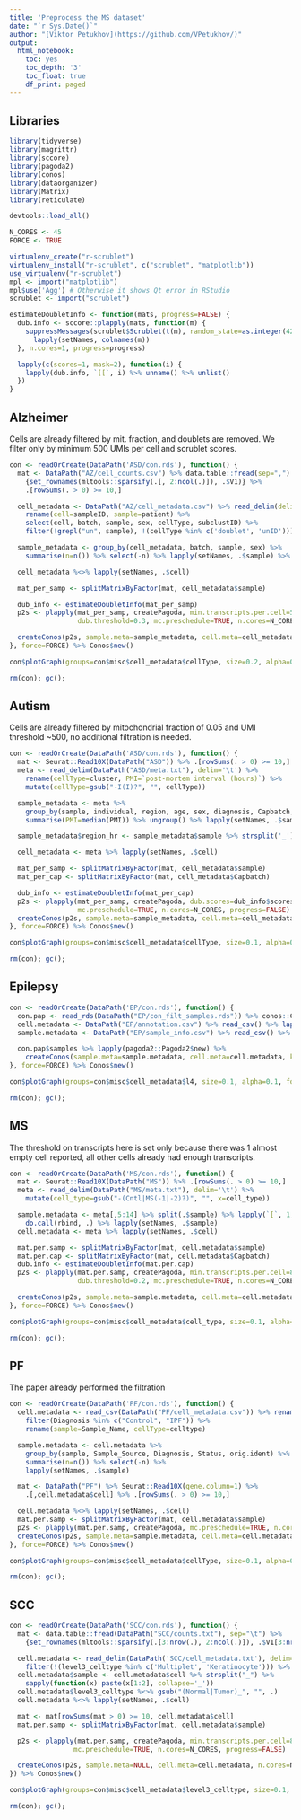 ```yaml
---
title: 'Preprocess the MS dataset'
date: "`r Sys.Date()`"
author: "[Viktor Petukhov](https://github.com/VPetukhov/)"
output:
  html_notebook:
    toc: yes
    toc_depth: '3'
    toc_float: true
    df_print: paged
---
```


## Libraries

```r
library(tidyverse)
library(magrittr)
library(sccore)
library(pagoda2)
library(conos)
library(dataorganizer)
library(Matrix)
library(reticulate)

devtools::load_all()

N_CORES <- 45
FORCE <- TRUE
```

```r
virtualenv_create("r-scrublet")
virtualenv_install("r-scrublet", c("scrublet", "matplotlib"))
use_virtualenv("r-scrublet")
mpl <- import("matplotlib")
mpl$use('Agg') # Otherwise it shows Qt error in RStudio
scrublet <- import("scrublet")

estimateDoubletInfo <- function(mats, progress=FALSE) {
  dub.info <- sccore::plapply(mats, function(m) {
    suppressMessages(scrublet$Scrublet(t(m), random_state=as.integer(42))$scrub_doublets()) %>%
      lapply(setNames, colnames(m))
  }, n.cores=1, progress=progress)

  lapply(c(scores=1, mask=2), function(i) {
    lapply(dub.info, `[[`, i) %>% unname() %>% unlist()
  })
}
```

## Alzheimer

Cells are already filtered by mit. fraction, and doublets are removed. We filter only by minimum 500 UMIs per cell and scrublet scores.

```r
con <- readOrCreate(DataPath('ASD/con.rds'), function() {
  mat <- DataPath("AZ/cell_counts.csv") %>% data.table::fread(sep=",") %>%
    {set_rownames(mltools::sparsify(.[, 2:ncol(.)]), .$V1)} %>%
    .[rowSums(. > 0) >= 10,]

  cell_metadata <- DataPath("AZ/cell_metadata.csv") %>% read_delim(delim='\t') %>%
    rename(cell=sampleID, sample=patient) %>%
    select(cell, batch, sample, sex, cellType, subclustID) %>%
    filter(!grepl("un", sample), !(cellType %in% c('doublet', 'unID')))

  sample_metadata <- group_by(cell_metadata, batch, sample, sex) %>%
    summarise(n=n()) %>% select(-n) %>% lapply(setNames, .$sample) %>% ungroup()

  cell_metadata %<>% lapply(setNames, .$cell)

  mat_per_samp <- splitMatrixByFactor(mat, cell_metadata$sample)

  dub_info <- estimateDoubletInfo(mat_per_samp)
  p2s <- plapply(mat_per_samp, createPagoda, min.transcripts.per.cell=500, dub.scores=dub_info$scores,
                 dub.threshold=0.3, mc.preschedule=TRUE, n.cores=N_CORES, progress=FALSE)

  createConos(p2s, sample.meta=sample_metadata, cell.meta=cell_metadata, n.cores=N_CORES)
}, force=FORCE) %>% Conos$new()

con$plotGraph(groups=con$misc$cell_metadata$cellType, size=0.2, alpha=0.2)
```

```r
rm(con); gc();
```

## Autism

Cells are already filtered by mitochondrial fraction of 0.05 and UMI threshold ~500, no additional filtration is needed.

```r
con <- readOrCreate(DataPath('ASD/con.rds'), function() {
  mat <- Seurat::Read10X(DataPath("ASD")) %>% .[rowSums(. > 0) >= 10,]
  meta <- read_delim(DataPath("ASD/meta.txt"), delim='\t') %>%
    rename(cellType=cluster, PMI=`post-mortem interval (hours)`) %>%
    mutate(cellType=gsub("-I(I)?", "", cellType))

  sample_metadata <- meta %>%
    group_by(sample, individual, region, age, sex, diagnosis, Capbatch, Seqbatch) %>%
    summarise(PMI=median(PMI)) %>% ungroup() %>% lapply(setNames, .$sample)

  sample_metadata$region_hr <- sample_metadata$sample %>% strsplit('_') %>% sapply(`[[`, 2)

  cell_metadata <- meta %>% lapply(setNames, .$cell)

  mat_per_samp <- splitMatrixByFactor(mat, cell_metadata$sample)
  mat_per_cap <- splitMatrixByFactor(mat, cell_metadata$Capbatch)

  dub_info <- estimateDoubletInfo(mat_per_cap)
  p2s <- plapply(mat_per_samp, createPagoda, dub.scores=dub_info$scores, dub.threshold=0.17,
                 mc.preschedule=TRUE, n.cores=N_CORES, progress=FALSE)
  createConos(p2s, sample.meta=sample_metadata, cell.meta=cell_metadata, n.cores=N_CORES)
}, force=FORCE) %>% Conos$new()

con$plotGraph(groups=con$misc$cell_metadata$cellType, size=0.1, alpha=0.1)
```

```r
rm(con); gc();
```

## Epilepsy

```r
con <- readOrCreate(DataPath('EP/con.rds'), function() {
  con.pap <- read_rds(DataPath("EP/con_filt_samples.rds")) %>% conos::Conos$new()
  cell.metadata <- DataPath("EP/annotation.csv") %>% read_csv() %>% lapply(setNames, .$cell)
  sample.metadata <- DataPath("EP/sample_info.csv") %>% read_csv() %>% lapply(setNames, .$Alias)

  con.pap$samples %>% lapply(pagoda2::Pagoda2$new) %>%
    createConos(sample.meta=sample.metadata, cell.meta=cell.metadata, k=40, n.cores=N_CORES)
}, force=FORCE) %>% Conos$new()

con$plotGraph(groups=con$misc$cell_metadata$l4, size=0.1, alpha=0.1, font.size=c(2, 3))
```

```r
rm(con); gc();
```

## MS

The threshold on transcripts here is set only because there was 1 almost empty cell reported, all other cells already had enough transcripts.

```r
con <- readOrCreate(DataPath('MS/con.rds'), function() {
  mat <- Seurat::Read10X(DataPath("MS")) %>% .[rowSums(. > 0) >= 10,]
  meta <- read_delim(DataPath("MS/meta.txt"), delim='\t') %>%
    mutate(cell_type=gsub("-(Cntl|MS(-1|-2)?)", "", x=cell_type))

  sample.metadata <- meta[,5:14] %>% split(.$sample) %>% lapply(`[`, 1,) %>%
    do.call(rbind, .) %>% lapply(setNames, .$sample)
  cell.metadata <- meta %>% lapply(setNames, .$cell)

  mat.per.samp <- splitMatrixByFactor(mat, cell.metadata$sample)
  mat.per.cap <- splitMatrixByFactor(mat, cell.metadata$Capbatch)
  dub.info <- estimateDoubletInfo(mat.per.cap)
  p2s <- plapply(mat.per.samp, createPagoda, min.transcripts.per.cell=800, dub.scores=dub.info$scores,
                 dub.threshold=0.2, mc.preschedule=TRUE, n.cores=N_CORES, progress=FALSE)

  createConos(p2s, sample.meta=sample.metadata, cell.meta=cell.metadata, n.cores=N_CORES)
}, force=FORCE) %>% Conos$new()

con$plotGraph(groups=con$misc$cell_metadata$cell_type, size=0.1, alpha=0.1)
```

```r
rm(con); gc();
```

## PF

The paper already performed the filtration

```r
con <- readOrCreate(DataPath('PF/con.rds'), function() {
  cell.metadata <- read_csv(DataPath("PF/cell_metadata.csv")) %>% rename(cell=X1) %>%
    filter(Diagnosis %in% c("Control", "IPF")) %>%
    rename(sample=Sample_Name, cellType=celltype)

  sample.metadata <- cell.metadata %>%
    group_by(sample, Sample_Source, Diagnosis, Status, orig.ident) %>%
    summarise(n=n()) %>% select(-n) %>%
    lapply(setNames, .$sample)

  mat <- DataPath("PF") %>% Seurat::Read10X(gene.column=1) %>%
    .[,cell.metadata$cell] %>% .[rowSums(. > 0) >= 10,]

  cell.metadata %<>% lapply(setNames, .$cell)
  mat.per.samp <- splitMatrixByFactor(mat, cell.metadata$sample)
  p2s <- plapply(mat.per.samp, createPagoda, mc.preschedule=TRUE, n.cores=N_CORES, progress=FALSE)
  createConos(p2s, sample.meta=sample.metadata, cell.meta=cell.metadata, n.cores=N_CORES)
}, force=FORCE) %>% Conos$new()

con$plotGraph(groups=con$misc$cell_metadata$cellType, size=0.1, alpha=0.1)
```

```r
rm(con); gc();
```

## SCC

```r
con <- readOrCreate(DataPath('SCC/con.rds'), function() {
  mat <- data.table::fread(DataPath("SCC/counts.txt"), sep="\t") %>%
    {set_rownames(mltools::sparsify(.[3:nrow(.), 2:ncol(.)]), .$V1[3:nrow(.)])}

  cell.metadata <- read_delim(DataPath('SCC/cell_metadata.txt'), delim='\t') %>%
    filter(!(level3_celltype %in% c('Multiplet', 'Keratinocyte'))) %>% rename(cell=nCount_RNA)
  cell.metadata$sample <- cell.metadata$cell %>% strsplit("_") %>%
    sapply(function(x) paste(x[1:2], collapse='_'))
  cell.metadata$level3_celltype %<>% gsub("(Normal|Tumor)_", "", .)
  cell.metadata %<>% lapply(setNames, .$cell)

  mat <- mat[rowSums(mat > 0) >= 10, cell.metadata$cell]
  mat.per.samp <- splitMatrixByFactor(mat, cell.metadata$sample)

  p2s <- plapply(mat.per.samp, createPagoda, min.transcripts.per.cell=800,
                mc.preschedule=TRUE, n.cores=N_CORES, progress=FALSE)

  createConos(p2s, sample.meta=NULL, cell.meta=cell.metadata, n.cores=N_CORES)
}) %>% Conos$new()

con$plotGraph(groups=con$misc$cell_metadata$level3_celltype, size=0.1, alpha=0.1)
```

```r
rm(con); gc();
```
